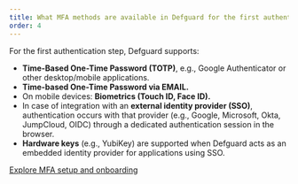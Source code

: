 ```yaml
---
title: What MFA methods are available in Defguard for the first authentication step?
order: 4
---
```


For the first authentication step, Defguard supports:

* **Time-Based One-Time Password (TOTP)**, e.g., Google Authenticator or other desktop/mobile applications.
* **Time-based One-Time Password via EMAIL.**
* On mobile devices: **Biometrics (Touch ID, Face ID).**
* In case of integration with an **external identity provider (SSO)**, authentication occurs with that provider (e.g., Google, Microsoft, Okta, JumpCloud, OIDC) through a dedicated authentication session in the browser.
* **Hardware keys** (e.g., YubiKey) are supported when Defguard acts as an embedded identity provider for applications using SSO.

[Explore MFA setup and onboarding](https://docs.defguard.net/using-defguard-for-end-users/instance-configuration)
